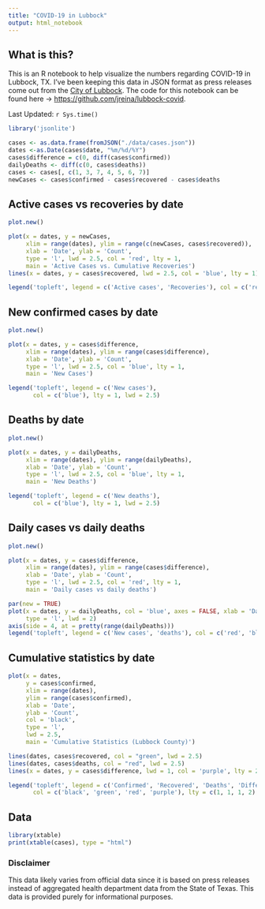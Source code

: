 ```yaml
---
title: "COVID-19 in Lubbock"
output: html_notebook
---
```

## What is this?
This is an R notebook to help visualize the numbers regarding COVID-19 in Lubbock, TX. I've been keeping this data in JSON format as press releases come out from the [City of Lubbock](https://twitter.com/cityoflubbock). The code for this notebook can be found here -> [https://github.com/jreina/lubbock-covid](https://github.com/jreina/lubbock-covid).

Last Updated: `r Sys.time()`

```r
library('jsonlite')

cases <- as.data.frame(fromJSON("./data/cases.json"))
dates <-as.Date(cases$date, "%m/%d/%Y")
cases$difference = c(0, diff(cases$confirmed))
dailyDeaths <- diff(c(0, cases$deaths))
cases <- cases[, c(1, 3, 7, 4, 5, 6, 7)]
newCases <- cases$confirmed - cases$recovered - cases$deaths
```

## Active cases vs recoveries by date
```r
plot.new()

plot(x = dates, y = newCases,
     xlim = range(dates), ylim = range(c(newCases, cases$recovered)),
     xlab = 'Date', ylab = 'Count',
     type = 'l', lwd = 2.5, col = 'red', lty = 1,
     main = 'Active Cases vs. Cumulative Recoveries')
lines(x = dates, y = cases$recovered, lwd = 2.5, col = 'blue', lty = 1)

legend('topleft', legend = c('Active cases', 'Recoveries'), col = c('red', 'blue'), lty = 1, lwd = 2.5)
```

## New confirmed cases by date
```r
plot.new()

plot(x = dates, y = cases$difference,
     xlim = range(dates), ylim = range(cases$difference),
     xlab = 'Date', ylab = 'Count',
     type = 'l', lwd = 2.5, col = 'blue', lty = 1,
     main = 'New Cases')

legend('topleft', legend = c('New cases'),
       col = c('blue'), lty = 1, lwd = 2.5)
```


## Deaths by date
```r
plot.new()

plot(x = dates, y = dailyDeaths,
     xlim = range(dates), ylim = range(dailyDeaths),
     xlab = 'Date', ylab = 'Count',
     type = 'l', lwd = 2.5, col = 'blue', lty = 1,
     main = 'New Deaths')

legend('topleft', legend = c('New deaths'),
       col = c('blue'), lty = 1, lwd = 2.5)
```

## Daily cases vs daily deaths
```r
plot.new()

plot(x = dates, y = cases$difference,
     xlim = range(dates), ylim = range(cases$difference),
     xlab = 'Date', ylab = 'Count',
     type = 'l', lwd = 2.5, col = 'red', lty = 1,
     main = 'Daily cases vs daily deaths')

par(new = TRUE)
plot(x = dates, y = dailyDeaths, col = 'blue', axes = FALSE, xlab = 'Date', ylab = 'Count',
     type = 'l', lwd = 2)
axis(side = 4, at = pretty(range(dailyDeaths)))
legend('topleft', legend = c('New cases', 'deaths'), col = c('red', 'blue'), lty = 1, lwd = 2.5)
```

## Cumulative statistics by date

```r
plot(x = dates,
     y = cases$confirmed,
     xlim = range(dates),
     ylim = range(cases$confirmed),
     xlab = 'Date',
     ylab = 'Count',
     col = 'black',
     type = 'l',
     lwd = 2.5,
     main = 'Cumulative Statistics (Lubbock County)')

lines(dates, cases$recovered, col = "green", lwd = 2.5)
lines(dates, cases$deaths, col = "red", lwd = 2.5)
lines(x = dates, y = cases$difference, lwd = 1, col = 'purple', lty = 2)

legend('topleft', legend = c('Confirmed', 'Recovered', 'Deaths', 'Difference'), 
       col = c('black', 'green', 'red', 'purple'), lty = c(1, 1, 1, 2), lwd = c(2.5, 2.5, 2.5, 1))
```

## Data

```r
library(xtable)
print(xtable(cases), type = "html")
```

### Disclaimer
This data likely varies from official data since it is based on press releases instead of aggregated health department data from the State of Texas. This data is provided purely for informational purposes.
